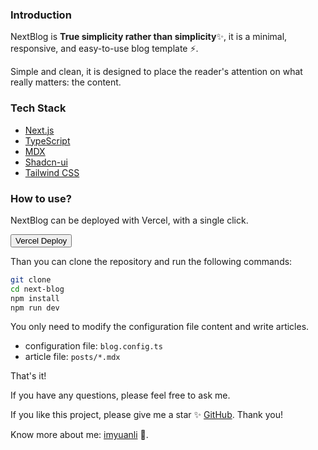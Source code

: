 
### Introduction

NextBlog is **True simplicity rather than simplicity**✨, it is a minimal, responsive, and easy-to-use blog template ⚡.

Simple and clean, it is designed to place the reader's attention on what really matters: the content.

### Tech Stack

- [Next.js](https://nextjs.org/)
- [TypeScript](https://www.typescriptlang.org/)
- [MDX](https://mdxjs.com/)
- [Shadcn-ui](https://ui.shadcn.com/)
- [Tailwind CSS](https://tailwindcss.com/)

### How to use?

NextBlog can be deployed with Vercel, with a single click.

[<Button>Vercel Deploy</Button>](https://vercel.com/new/git/external?repository-url=https://github.com/imyuanli/next-blog)

Than you can clone the repository and run the following commands:

```bash
git clone
cd next-blog
npm install
npm run dev
```

You only need to modify the configuration file content and write articles.

- configuration file: `blog.config.ts`
- article file: `posts/*.mdx`

That's it!

If you have any questions, please feel free to ask me.

If you like this project, please give me a star ✨ [GitHub](https://github.com/imyuanli/next-blog). Thank you!

Know more about me: [imyuanli](https://imyuanli.cn) 🥰.
